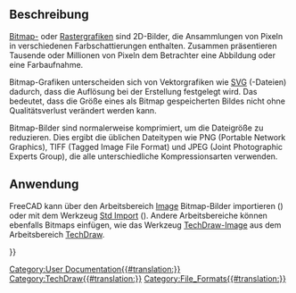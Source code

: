 <languages/>

<span id="Description"></span>
== Beschreibung ==

[https://de.wikipedia.org/wiki/Bitmap Bitmap-] oder [https://de.wikipedia.org/wiki/Rastergrafik Rastergrafiken] sind 2D-Bilder, die Ansammlungen von Pixeln in verschiedenen Farbschattierungen enthalten. Zusammen präsentieren Tausende oder Millionen von Pixeln dem Betrachter eine Abbildung oder eine Farbaufnahme.

Bitmap-Grafiken unterscheiden sich von Vektorgrafiken wie [[SVG/de|SVG]] (-Dateien) dadurch, dass die Auflösung bei der Erstellung festgelegt wird. Das bedeutet, dass die Größe eines als Bitmap gespeicherten Bildes nicht ohne Qualitätsverlust verändert werden kann.

Bitmap-Bilder sind normalerweise komprimiert, um die Dateigröße zu reduzieren. Dies ergibt die üblichen Dateitypen wie PNG (Portable Network Graphics), TIFF (Tagged Image File Format) und JPEG (Joint Photographic Experts Group), die alle unterschiedliche Kompressionsarten verwenden.

<span id="Usage"></span>
==Anwendung==

FreeCAD kann über den Arbeitsbereich [[Image Workbench/de|Image]] Bitmap-Bilder importieren ({{VersionMinus/de|0.20}}) oder mit dem Werkzeug [[Std_Import/de|Std Import]] ({{VersionPlus/de|0.21}}). Andere Arbeitsbereiche können ebenfalls Bitmaps einfügen, wie das Werkzeug [[TechDraw Image/de|TechDraw-Image]] aus dem Arbeitsbereich [[TechDraw Workbench/de|TechDraw]].

{{Userdocnavi{{#translation:}}}}
[[Category:User Documentation{{#translation:}}]]
[[Category:TechDraw{{#translation:}}]]
[[Category:File_Formats{{#translation:}}]]